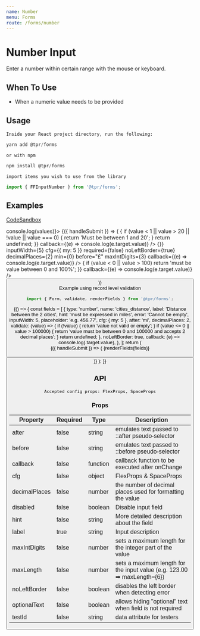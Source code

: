 ```yaml
---
name: Number
menu: Forms
route: /forms/number
---
```



# Number Input

Enter a number within certain range with the mouse or keyboard.

## When To Use

- When a numeric value needs to be provided

## Usage

`Inside your React project directory, run the following:`

```js
yarn add @tpr/forms
```

`or with npm`

```js
npm install @tpr/forms
```

`import items you wish to use from the library`

```js
import { FFInputNumber } from '@tpr/forms';
```

## Examples

[CodeSandbox](https://codesandbox.io)

<Playground>
	<Form onSubmit={(values) => console.log(values)}>
		{({ handleSubmit }) => (
			<form onSubmit={handleSubmit}>
				<FFInputNumber
					name="number_of_participants"
					label="Number of participants"
					hint="people attending this event, maximum of 20"
					inputWidth={5}
					cfg={{ my: 5 }}
					required={true}
					maxLength={2}
					validate={(value) => {
						if (value < 1 || value > 20 || !value || value === 0) {
							return 'Must be between 1 and 20';
						}
						return undefined;
					}}
					callback={(e) => console.log(e.target.value)}
				/>
				<FFInputNumber
					name="amount"
					label="Total expenses"
					hint="amount in GBP"
					validate={(value) => {}}
					inputWidth={5}
					cfg={{ my: 5 }}
					required={false}
					noLeftBorder={true}
					decimalPlaces={2}
					min={0}
					before="£"
					maxIntDigits={3}
					callback={(e) => console.log(e.target.value)}
				/>
				<FFInputNumber
					name="percentage"
					label="Amount deducted from expenses"
					hint="amount in %"
					inputWidth={5}
					cfg={{ my: 5 }}
					required={false}
					noLeftBorder={true}
					optionalText={false}
					decimalPlaces={2}
					min={0}
					max={100}
					after="%"
					validate={(value) => {
						if (value < 0 || value > 100)
							return 'must be value between 0 and 100%';
					}}
					callback={(e) => console.log(e.target.value)}
				/>
				<button type="submit" style={{ display: 'none' }} children="Submit" />
			</form>
		)}
	</Form>
</Playground>

<br />
Example using record level validation

```js
import { Form, validate, renderFields } from '@tpr/forms';
```

<Playground>
	{() => {
		const fields = [
			{
				type: 'number',
				name: 'cities_distance',
				label: 'Distance between the 2 cities',
				hint: 'must be expressed in miles',
				error: 'Cannot be empty',
				inputWidth: 5,
				placeholder: 'e.g. 456.77',
				cfg: { my: 5 },
				after: 'mi',
				decimalPlaces: 2,
				validate: (value) => {
					if (!value) {
						return 'value not valid or empty';
					}
					if (value <= 0 || value > 100000) {
						return 'value must be between 0 and 100000 and accepts 2 decimal places';
					}
					return undefined;
				},
				noLeftBorder: true,
				callback: (e) => console.log(.target.value),
			},
		];
		return (
			<Form onSubmit={console.log} validate={validate(fields)}>
				{({ handleSubmit }) => (
					<form onSubmit={handleSubmit}>
						{renderFields(fields)}
						<button
							type="submit"
							style={{ display: 'none' }}
							children="Submit"
						/>
					</form>
				)}
			</Form>
		);
	}}
</Playground>

## API

```
Accepted config props: FlexProps, SpaceProps
```

### Props

| Property      | Required | Type     | Description                                                                    |
| ------------- | -------- | -------- | ------------------------------------------------------------------------------ |
| after         | false    | string   | emulates text passed to ::after pseudo-selector                                |
| before        | false    | string   | emulates text passed to ::before pseudo-selector                               |
| callback      | false    | function | callback function to be executed after onChange                                |
| cfg           | false    | object   | FlexProps & SpaceProps                                                         |
| decimalPlaces | false    | number   | the number of decimal places used for formatting the value                     |
| disabled      | false    | boolean  | Disable input field                                                            |
| hint          | false    | string   | More detailed description about the field                                      |
| label         | true     | string   | Input description                                                              |
| maxIntDigits  | false    | number   | sets a maximum length for the integer part of the value                        |
| maxLength     | false    | number   | sets a maximum length for the input value (e.g. 123.00 &#x27A1; maxLength={6}) |
| noLeftBorder  | false    | boolean  | disables the left border when detecting error                                  |
| optionalText  | false    | boolean  | allows hiding "optional" text when field is not required                       |
| testId        | false    | string   | data attribute for testers                                                     |
